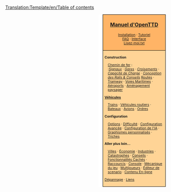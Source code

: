 <noinclude>[[Translation:Template/en/Table of contents]]</noinclude><noinclude></noinclude>
<div style="float:right; padding-left:12px; background:#ffffff;">
<div style="border:1px solid #000000; background:#ffb466; padding:5px; -moz-border-radius-topleft:5px; -moz-border-radius-topright:5px; font-size: 12pt;">
<center><strong><font size="3">[[fr/Manual/OpenTTD|Manuel d'OpenTTD]]</font></strong></center>
<div style="font-size: 8pt; text-align: center;">
[[fr/Manual/Installation|Installation]] &middot; 
[[fr/Manual/Tutorial/Tutoriel|Tutoriel]]<br />
[[fr/Archive/Community/FAQ|FAQ]] &middot; 
[[fr/Manual/Interface|Interface]]<br />
[[fr/Lisez-moi.txt|Lisez-moi.txt]]
</div>
</div>
<div style="border:1px solid black; border-top-width: 0px; background:#ffd496; padding:5px; -moz-border-radius-bottomleft:5px; -moz-border-radius-bottomright:8px; font-size: 8pt;">

<div style="width: 186px">
'''Construction'''
<div style="margin-left:10px;">
[[fr/Manual/Construction Ferroviaire|Chemin de fer]] : <br />
:''[[fr/Manual/Signaux|Signaux]]'' &middot; ''[[fr/Manual/Gares ferroviaires|Gares]]'' &middot; ''[[fr/Community/Junctionary/Croisements|Croisements]]'' &middot; ''[[fr/Community/Capacité Ferroviaire|Capacité de Charge]]'' &middot; ''[[fr/Community/Conception Ferroviaire|Conception des Rails & Conseils]]''
[[fr/Manual/Construction Routière|Routes]] &middot; [[fr/Manual/Tramways|Tramway]] &middot; [[fr/Manual/Construction Maritime|Voies Maritimes]] &middot; [[fr/Manual/Construction Aéroportuaire|Aéroports]] &middot; [[fr/Manual/Aménagement Paysager|Aménagement paysager]]
</div>
</div>

<div style="width: 186px">
'''[[fr/Manual/Véhicules|Véhicules]]'''
<div style="margin-left:10px;">
[[fr/Manual/Trains|Trains]] &middot; [[fr/Manual/Véhicules Routiers|Véhicules routiers]] &middot; [[fr/Manual/Bateaux|Bateaux]] &middot;
[[fr/Manual/Avions|Avions]] &middot; [[fr/Manual/Ordres|Ordres]]
</div>
</div>

<div style="width: 186px">
'''Configuration'''
<div style="margin-left:10px;">
[[fr/Manual/Fenêtre des options du jeu|Options]] &middot; [[fr/Archive/Manual/Settings/Difficulté|Difficulté]] &middot; [[fr/Archive/Manual/Settings/Options avancées|Configuration Avancée]] &middot; [[fr/Manual/Configuration IA|Configuration de l'IA]] &middot;
[[fr/Manual/NewGRF|Graphismes personnalisés]] &middot; [[fr/Manual/Triche|Triches]]
</div>
</div>

<div style="width: 186px">
'''Aller plus loin...'''
<br />
<div style="margin-left:10px;">
[[fr/Manual/Ville|Villes]] &middot; 
[[fr/Manual/Économie|Économie]] &middot; 
[[fr/Manual/Industries|Industries]] &middot;
<br />
[[fr/Manual/Catastrophes|Catastrophes]] &middot; 
[[fr/Manual/Conseils|Conseils]] &middot;
[[fr/Manual/Fonctionnalités cachées|Fonctionnalités Cachés]] &middot;
<br /> 
[[fr/Manual/Raccourcis clavier|Raccourcis]] &middot;
[[fr/Manual/Console|Console]] &middot; 
[[fr/Manual/Game Mechanics/Mécanique du jeu|Mécanique du jeu]] &middot;
[[fr/Manual/Multijoueurs|Multijoueurs]] &middot; 
[[fr/Manual/Éditeur Scenario|Éditeur de scenario]] &middot;
[[fr/Manual/Contenu En-ligne|Contenu En-ligne]]
</div>
</div>

[[fr/Archive/Manual/Dépannage|Dépannage]] &middot; 
[[fr/Archive/Lists/Lien|Liens]]
</div>
</div>
<includeonly>[[Category:fr/Manuel|{{PAGENAME}}]]</includeonly>